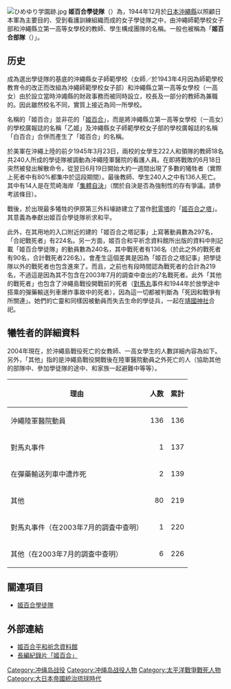 {{japanese
|japanese = ひめゆり学徒隊
|kana = ひめゆりがくとたい
|romaji = Himeyuri Gakutotai
}}
[[File:ひめゆり学園跡.jpg|thumb]]
'''姬百合學徒隊'''（{{lang-ja|ひめゆり学徒隊}}）為，1944年12月於[[日本|日本]][[沖繩縣|沖繩縣]]以照顧日本軍為主要目的、受到看護訓練組織而成的女子學徒隊之中，由沖繩師範學校女子部和沖繩縣立第一高等女學校的教師、學生構成團隊的名稱。一般也被稱為「'''姬百合部隊'''（{{lang|ja|ひめゆり部隊}}）」。

==历史==
成為選出學徒隊的基底的沖繩縣女子師範學校（女師／於1943年4月因為師範學校教育令的改正而改組為沖繩師範學校女子部）和沖繩縣立第一高等女學校（一高女）由於設立當時沖譝縣的財政事務而被同時設立，校長及一部分的教師為兼職的。因此雖然校名不同，實質上接近為同一所學校。

名稱的「姬百合」並非花的「[[姬百合|姬百合]]」，而是將沖繩縣立第一高等女學校（一高女）的學校廣報誌的名稱「乙姬」及沖繩縣女子師範學校女子部的學校廣報誌的名稱「白百合」合併而產生了「姬百合」的名稱。

於美軍在沖繩上陸的前夕1945年3月23日，兩校的女學生222人和領隊的教師18名共240人所成的學徒隊被調動為沖繩陸軍醫院的看護人員。在即將戰敗的6月18日突然被發出解散命令，從翌日6月19日開始大約一週間出現了多數的犧牲者（實際上死者中有80%都集中於這段期間）。最後教師、學生240人之中有136人死亡。其中有14人是在荒崎海岸「[[集體自決|集體自決]]」（關於自決是否為強制性的存有爭議。請參考該條目）。

戰後，於出現最多犧牲的伊原第三外科壕跡建立了當作[[慰霊塔|慰霊塔]]的「[[姬百合之塔|姬百合之塔]]」。其意義為奉獻出姬百合學徒隊祈求和平。

此外，在其用地的入口附近的建的「姬百合之塔記事」上寫著動員數為297名，「合祀戰死者」有224名。另一方面，姬百合和平祈念資料館所出版的資料中則記載「姬百合學徒隊」的動員數為240名，其中戰死者有136名（於此之外的戰死者有90名，合計戰死者226名）。會產生這個差異是因為「姬百合之塔記事」把學徒隊以外的戰死者也包含進來了。而且，之前也有段時間認為戰死者的合計為219名，不過這是因為其不包含在2003年7月的調查中查出的7名戰死者。此外「其他的戰死者」也包含了沖繩島戰役開戰前的死者（[[對馬丸|對馬丸]]事件和1944年於放學途中搭乘的彈藥輸送列車爆炸事故中的死者），因為這一切都被判斷為「死因和戰爭有所關連」。她們的亡靈和同樣因被動員而失去生命的學徒兵，一起在[[靖國神社|靖國神社]]合祀。

==犧牲者的詳細資料==
2004年現在，於沖繩島戰役死亡的女教師、一高女學生的人數詳細內容為如下。另外，「其他」指的是沖繩島戰役開戰後在陸軍醫院動員之外死亡的人（協助其他的部隊中、參加學徒隊的途中、和家族一起避難中等等）。
{| border="1" cellpadding="2" style="border-collapse:collapse"
|-
! 理由 !! 人数 !! 累計
|-
| 沖繩陸軍醫院動員 || align="right" | 136 || align="right" | 136
|-
| 對馬丸事件 || align="right" | 1 || align="right" | 137
|-
| 在彈藥輸送列車中遭炸死 || align="right" | 2 || align="right" | 139
|-
| 其他 || align="right" | 80 || align="right" | 219
|-
| 對馬丸事件（在2003年7月的調査中查明） || align="right" | 1 || align="right" | 220
|-
| 其他（在2003年7月的調査中查明） || align="right" | 6 || align="right" | 226
|}

==關連項目==
* [[姬百合學徒隊|姬百合學徒隊]]

== 外部連結 ==
* [http://www.himeyuri.or.jp/ 姬百合平和祈念資料館]{{Wayback|url=http://www.himeyuri.or.jp/ |date=20070704082646 }}
* [http://www.himeyuri.info/ 長編紀錄片「姬百合」] {{Wayback|url=http://www.himeyuri.info/ |date=20201101145048 }}

[[Category:冲绳岛战役|Category:冲绳岛战役]]
[[Category:冲绳岛战役人物|Category:冲绳岛战役人物]]
[[Category:太平洋戰爭戰死人物|Category:太平洋戰爭戰死人物]]
[[Category:大日本帝國統治琉球時代|Category:大日本帝國統治琉球時代]]